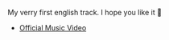 My verry first english track. I hope you like it 🤗

- [Official Music Video](https://www.youtube.com/watch?v=6jG7TG1TUQ4)
